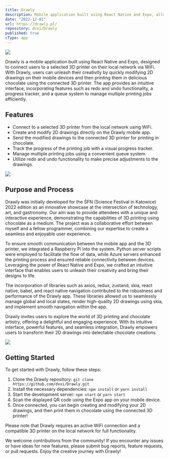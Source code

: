 ```yaml
---
title: Drawly
description: Mobile application built using React Native and Expo, allowing users to connect to a selected 3D printer on their local network via WiFi. Users can quickly print their drawings made on the mobile app using the connected 3D printer. The mechanical part of the project resulted in ability to print in chocolate.
date: "2022-12-01"
url: https://drawly.pl/
repository: dvxi/Drawly
published: true
cType: app
---
```


[![](/drawly.png)](https://drawly.pl)

Drawly is a mobile application built using React Native and Expo, designed to connect users to a selected 3D printer on their local network via WiFi. With Drawly, users can unleash their creativity by quickly modifying 2D drawings on their mobile devices and then printing them in delicious chocolate using the connected 3D printer. The app provides an intuitive interface, incorporating features such as redo and undo functionality, a progress tracker, and a queue system to manage multiple printing jobs efficiently.

## Features

- Connect to a selected 3D printer from the local network using WiFi.
- Create and modify 2D drawings directly on the Drawly mobile app.
- Send the modified drawings to the connected 3D printer for printing in chocolate.
- Track the progress of the printing job with a visual progress tracker.
- Manage multiple printing jobs using a convenient queue system.
- Utilize redo and undo functionality to make precise adjustments to the drawings.

[![](/drawly-event.jpg)](https://drawly.pl)

## Purpose and Process

Drawly was initially developed for the ŚFN (Science Festival in Katowice) 2022 edition as an innovative showcase at the intersection of technology, art, and gastronomy. Our aim was to provide attendees with a unique and interactive experience, demonstrating the capabilities of 3D printing using chocolate as a medium. The project was a collaborative effort between myself and a fellow programmer, combining our expertise to create a seamless and enjoyable user experience.

To ensure smooth communication between the mobile app and the 3D printer, we integrated a Raspberry Pi into the system. Python server scripts were employed to facilitate the flow of data, while Azure servers enhanced the printing process and ensured reliable connectivity between devices. Leveraging the power of React Native and Expo, we crafted an intuitive interface that enables users to unleash their creativity and bring their designs to life.

The incorporation of libraries such as axios, redux, zustand, skia, react native, babel, and react native navigation contributed to the robustness and performance of the Drawly app. These libraries allowed us to seamlessly manage global and local states, render high-quality 2D drawings using skia, and implement smooth navigation within the app.

Drawly invites users to explore the world of 3D printing and chocolate artistry, offering a delightful and engaging experience. With its intuitive interface, powerful features, and seamless integration, Drawly empowers users to transform their 2D drawings into delectable chocolate creations.

![](/drawly-app.gif)

## Getting Started

To get started with Drawly, follow these steps:

1. Clone the Drawly repository: `git clone https://github.com/dvxi/Drawly.git`
2. Install the necessary dependencies: `npm install` or `yarn install`
3. Start the development server: `npm start` or `yarn start`
4. Scan the displayed QR code using the Expo app on your mobile device.
5. Once connected, you can begin creating and modifying your 2D drawings, and then print them in chocolate using the connected 3D printer!

Please note that Drawly requires an active WiFi connection and a compatible 3D printer on the local network for full functionality.

We welcome contributions from the community! If you encounter any issues or have ideas for new features, please submit bug reports, feature requests, or pull requests. Enjoy the creative journey with Drawly!
